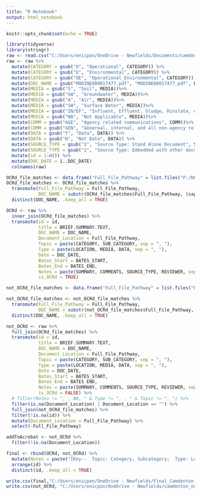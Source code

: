---
title: "R Notebook"
output: html_notebook
---

```{r setup, include=FALSE}
knitr::opts_chunk$set(echo = TRUE)
```

```{r data cleaner}
library(tidyverse)
library(stringr)
raw <- read.csv("C:/Users/enicpon/OneDrive - Newfields/Documents/camdenton_reference.csv")
raw <- raw %>%
  mutate(CATEGORY = gsub("O", "Operational", CATEGORY)) %>%
  mutate(CATEGORY = gsub("E", "Environmental", CATEGORY)) %>%
  mutate(CATEGORY = gsub("OE", "Operational_Environmental", CATEGORY)) %>%
  mutate(DOC_NAME = gsub("MODINE000017477.pdf", "MODINE00017477.pdf", DOC_NAME)) %>%
  mutate(MEDIA = gsub("S", "Soil", MEDIA))%>%
  mutate(MEDIA = gsub("GW", "Groundwater", MEDIA))%>%
  mutate(MEDIA = gsub("A", "Air", MEDIA))%>%
  mutate(MEDIA = gsub("SW", "Surface Water", MEDIA))%>%
  mutate(MEDIA = gsub("IN/EF", "Influent, Effluent, Sludge, Rinstate, etc.", MEDIA))%>%
  mutate(MEDIA = gsub("NA", "Not Applicable", MEDIA))%>%
  mutate(COMM = gsub("AGE", "Agency related communications", COMM))%>%
  mutate(COMM = gsub("GEN", "Genereal, internal, and all non-agency related communications", COMM))%>%
  mutate(DATA = gsub("Y", "Data", DATA)) %>%
  mutate(DATA = gsub("N", "Not Data", DATA)) %>%
  mutate(SOURCE_TYPE = gsub("1", "Source Type: Stand Alone Document", SOURCE_TYPE)) %>%
  mutate(SOURCE_TYPE = gsub("2", "Source Type: Embedded with other documents", SOURCE_TYPE)) %>%
  mutate(id = 1:n()) %>%
  mutate(DOC_DATE = ï..DOC_DATE)
  colnames(raw)
```

```{r search OCRd folder}
OCRd_file_matches <- data.frame("Full_File_Pathway" = list.files("P:/NF_Atlanta/Camdenton_Batch_Upload_Files", pattern = NULL, full.names = TRUE, recursive = TRUE))
OCRd_file_matches <- OCRd_file_matches %>%
  transmute(Full_File_Pathway = Full_File_Pathway, 
            DOC_NAME = substr(OCRd_file_matches$Full_File_Pathway, (sapply(gregexpr("/", OCRd_file_matches$Full_File_Pathway), tail, 1)+1), nchar(OCRd_file_matches$Full_File_Pathway))) %>%
  distinct(DOC_NAME, .keep_all = TRUE)

```

```{r OCRd declaration}
OCRd <- raw %>%
  inner_join(OCRd_file_matches) %>%
  transmute(id = id,
            title = BRIEF.SUMMARY.TEXT,
            DOC_NAME = DOC_NAME,
            Document_Location = Full_File_Pathway,
            Topic = paste(CATEGORY, SUB_CATEGORY, sep = ", "),
            Type = paste(LOCATION, MEDIA, DATA, sep = ", "), 
            Date = DOC_DATE,
            Bates_Start = BATES_START,
            Bates_End = BATES_END,
            Notes = paste(SUMMARY, COMMENTS, SOURCE_TYPE, REVIEWER, sep = ", "), 
            is_OCRd = TRUE) 
```

```{r search not OCRd p1}
not_OCRd_file_matches <- data.frame("Full_File_Pathway" = list.files("P:/Camdenton/Documents", pattern = NULL, full.names = TRUE, recursive = TRUE))
```

```{r search not OCRd p2}
not_OCRd_file_matches <- not_OCRd_file_matches %>%
  transmute(Full_File_Pathway = Full_File_Pathway, 
            DOC_NAME = substr(not_OCRd_file_matches$Full_File_Pathway, (sapply(gregexpr("/", not_OCRd_file_matches$Full_File_Pathway), tail, 1)+1), nchar(not_OCRd_file_matches$Full_File_Pathway))) %>%
  distinct(DOC_NAME, .keep_all = TRUE)
```

```{r}
not_OCRd <- raw %>%
  full_join(OCRd_file_matches) %>%
  transmute(id = id,
            title = BRIEF.SUMMARY.TEXT,    
            DOC_NAME = DOC_NAME,
            Document_Location = Full_File_Pathway,
            Topic = paste(CATEGORY, SUB_CATEGORY, sep = ", "),
            Type = paste(LOCATION, MEDIA, DATA, sep = ", "),
            Date = DOC_DATE,
            Bates_Start = BATES_START,
            Bates_End = BATES_END,
            Notes = paste(SUMMARY, COMMENTS, SOURCE_TYPE, REVIEWER, sep = ", "),
            is_OCRd = FALSE) %>%
  # filter(Notes != ", , NA, " & Type != ", , " & Topic != ", ") %>%
  filter(is.na(Document_Location) | Document_Location == "") %>%
  full_join(not_OCRd_file_matches) %>%
  filter(!is.na(id)) %>%
  mutate(Document_Location = Full_File_Pathway) %>%
  select(-Full_File_Pathway)
```

```{r}
addToAcrobat <- not_OCRd %>%
  filter(!is.na(Document_Location))
```

```{r}
final <- rbind(OCRd, not_OCRd) %>%
  mutate(Notes = paste("[Key--  Topic: Category, Subcategory;  Type: Location, Media, isData;  Notes: Key, Summary, Comments, Source Type, Reviewer Initials]\n", Notes)) %>%
  arrange(id) %>%
  distinct(id, .keep_all = TRUE)
```

```{r}
write.csv(final,"C:/Users/enicpon/OneDrive - Newfields/Final_Camdenton_Uploadv04.csv", row.names = FALSE)
write.csv(not_OCRd, "C:/Users/enicpon/OneDrive - Newfields/camdenton_not_found.csv", row.names = FALSE)
```
